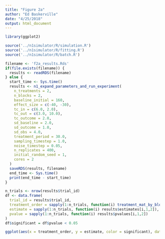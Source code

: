 ```yaml
---
title: "Figure 2a"
author: "Ed Baskerville"
date: "4/25/2018"
output: html_document
---
```


```r
library(ggplot2)
```

```r
source('../n1simulator/R/simulation.R')
source('../n1simulator/R/fitting.R')
source('../n1simulator/R/batch.R')
```

```r
filename <- 'f2a_results.Rds'
if(file.exists(filename)) {
  results <- readRDS(filename)
} else {
  start_time <- Sys.time()
  results <- n1_expand_parameters_and_run_experiment(
    n_treatments = 2,
    n_blocks = 2,
    baseline_initial = 160,
    effect_size = c(-40, -30),
    tc_in = c(6.0, 2.0),
    tc_out = c(3.0, 10.0),
    tc_outcome = 2.0,
    sd_baseline = 2.0,
    sd_outcome = 1.0,
    sd_obs = 4.0,
    treatment_period = 30.0,
    sampling_timestep = 1.0,
    noise_timestep = 0.05,
    n_replicates = 400,
    initial_random_seed = 1,
    cores = 2
  )
  saveRDS(results, filename)
  end_time <- Sys.time()
  print(end_time - start_time)
}
```


```r
n_trials <- nrow(results$trial_id)
df <- data.frame(
  trial_id = results$trial_id,
  treatment_order = sapply(1:n_trials, function(i) treatment_mat_by_block_to_string(results$treatment_order[i,,])),
  estimate = sapply(1:n_trials, function(i) results$estimates[i,1,2]),
  pvalue = sapply(1:n_trials, function(i) results$pvalues[i,1,2])
)
df$significant = df$pvalue < 0.05
```

```r
ggplot(aes(x = treatment_order, y = estimate, color = significant), data = df) + geom_jitter()
```
